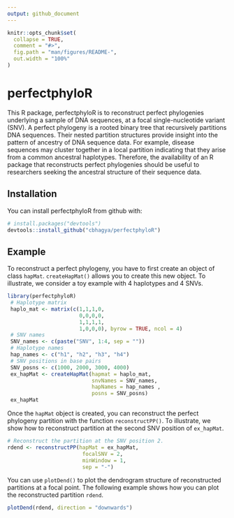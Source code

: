 ```yaml
---
output: github_document
---
```


<!-- README.md is generated from README.Rmd. Please edit that file -->

```r
knitr::opts_chunk$set(
  collapse = TRUE,
  comment = "#>",
  fig.path = "man/figures/README-",
  out.width = "100%"
)
```
# perfectphyloR

This R package, perfectphyloR is to reconstruct perfect phylogenies underlying a sample of DNA sequences, at a focal single-nucleotide variant (SNV). A perfect phylogeny is a rooted binary tree that recursively partitions DNA sequences. Their nested partition structures provide insight into the pattern of ancestry of DNA sequence data. For example, disease sequences may cluster together in a local partition indicating that they arise from a common ancestral haplotypes. Therefore, the availability of an R package that reconstructs perfect phylogenies should be useful to researchers seeking the ancestral structure of their sequence data. 


## Installation

You can install perfectphyloR from github with:

```r

# install.packages("devtools")
devtools::install_github("cbhagya/perfectphyloR")

```




## Example

To reconstruct a perfect phylogeny, you have to first create an object of class `hapMat`.
`createHapMat()` allows you to create this new object. To illustrate, we consider a toy example with 4 haplotypes and 4 SNVs.

```r
library(perfectphyloR)
 # Haplotype matrix
 haplo_mat <- matrix(c(1,1,1,0,
                       0,0,0,0,
                       1,1,1,1,
                       1,0,0,0), byrow = TRUE, ncol = 4)
 # SNV names
 SNV_names <- c(paste("SNV", 1:4, sep = ""))
 # Haplotype names
 hap_names <- c("h1", "h2", "h3", "h4")
 # SNV positions in base pairs
 SNV_posns <- c(1000, 2000, 3000, 4000)
 ex_hapMat <- createHapMat(hapmat = haplo_mat,
                           snvNames = SNV_names,
                           hapNames = hap_names ,
                           posns = SNV_posns)
 ex_hapMat
```

Once the `hapMat` object is created, you can reconstruct the perfect phylogeny partition with the function
`reconstructPP()`. To illustrate, we show how to reconstruct partition at the second SNV position of `ex_hapMat`.

```r
# Reconstruct the partition at the SNV position 2.
rdend <- reconstructPP(hapMat = ex_hapMat,
                        focalSNV = 2,
                        minWindow = 1,
                        sep = "-")
```

You can use `plotDend()` to plot the dendrogram structure of reconstructed partitions at a focal point. The 
following example shows how you can plot the reconstructed partition `rdend`.

```r
plotDend(rdend, direction = "downwards")
```
